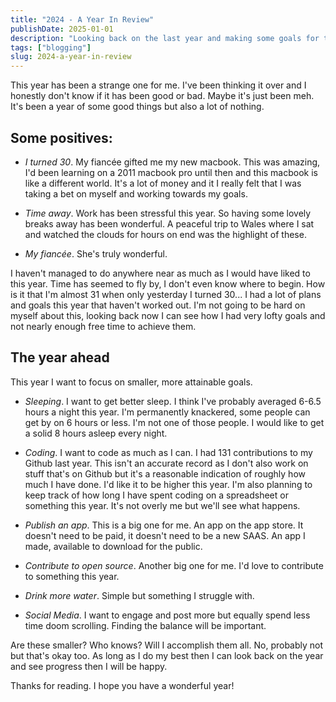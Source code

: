 ```yaml
---
title: "2024 - A Year In Review"
publishDate: 2025-01-01
description: "Looking back on the last year and making some goals for the year ahead"
tags: ["blogging"]
slug: 2024-a-year-in-review
---
```


This year has been a strange one for me. I've been thinking it over and I honestly don't know if it has been good or bad. Maybe it's just been meh. It's been a year of some good things but also a lot of nothing.

## Some positives:

- _I turned 30_. My fiancée gifted me my new macbook. This was amazing, I'd been learning on a 2011 macbook pro until then and this macbook is like a different world. It's a lot of money and it I really felt that I was taking a bet on myself and working towards my goals.

- _Time away_. Work has been stressful this year. So having some lovely breaks away has been wonderful. A peaceful trip to Wales where I sat and watched the clouds for hours on end was the highlight of these.

- _My fiancée_. She's truly wonderful.

I haven't managed to do anywhere near as much as I would have liked to this year. Time has seemed to fly by, I don't even know where to begin. How is it that I'm almost 31 when only yesterday I turned 30... I had a lot of plans and goals this year that haven't worked out. I'm not going to be hard on myself about this, looking back now I can see how I had very lofty goals and not nearly enough free time to achieve them.

## The year ahead

This year I want to focus on smaller, more attainable goals.

- _Sleeping_. I want to get better sleep. I think I've probably averaged 6-6.5 hours a night this year. I'm permanently knackered, some people can get by on 6 hours or less. I'm not one of those people. I would like to get a solid 8 hours asleep every night.

- _Coding_. I want to code as much as I can. I had 131 contributions to my Github last year. This isn't an accurate record as I don't also work on stuff that's on Github but it's a reasonable indication of roughly how much I have done. I'd like it to be higher this year. I'm also planning to keep track of how long I have spent coding on a spreadsheet or something this year. It's not overly me but we'll see what happens.

- _Publish an app_. This is a big one for me. An app on the app store. It doesn't need to be paid, it doesn't need to be a new SAAS. An app I made, available to download for the public.

- _Contribute to open source_. Another big one for me. I'd love to contribute to something this year.

- _Drink more water_. Simple but something I struggle with.

- _Social Media_. I want to engage and post more but equally spend less time doom scrolling. Finding the balance will be important.

Are these smaller? Who knows? Will I accomplish them all. No, probably not but that's okay too. As long as I do my best then I can look back on the year and see progress then I will be happy.

Thanks for reading. I hope you have a wonderful year!
